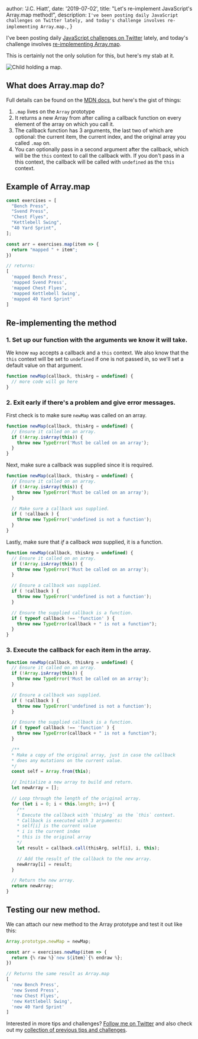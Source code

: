 
  author: 'J.C. Hiatt',
  date: '2019-07-02',
  title: "Let's re-implement JavaScript's Array.map method!",
  description:
    `I've been posting daily JavaScript challenges on Twitter lately, and today's challenge involves re-implementing Array.map.`,
}


I've been posting daily [JavaScript challenges on Twitter](https://twitter.com/hashtag/JCsJSTips) lately, and today's challenge involves [re-implementing Array.map](https://twitter.com/jchiatt/status/1146034617646047233).

This is certainly not the only solution for this, but here's my stab at it.

<Image src={map} alt="Child holding a map." aria-hidden="true" />

## What does Array.map do?

Full details can be found on the [MDN docs](https://developer.mozilla.org/en-US/docs/Web/JavaScript/Reference/Global_Objects/Array/map), but here's the gist of things:

1. `.map` lives on the `Array` prototype
1. It returns a new Array from after calling a callback function on every element of the array on which you call it.
1. The callback function has 3 arguments, the last two of which are optional: the current item, the current index, and the original array you called `.map` on.
1. You can optionally pass in a second argument after the callback, which will be the `this` context to call the callback with. If you don't pass in a this context, the callback will be called with `undefined` as the `this` context.

## Example of Array.map

```javascript
const exercises = [
  "Bench Press", 
  "Svend Press", 
  "Chest Flyes",
  "Kettlebell Swing",
  "40 Yard Sprint",
];

const arr = exercises.map(item => {
  return "mapped " + item";
})

// returns:
[ 
  'mapped Bench Press',
  'mapped Svend Press',
  'mapped Chest Flyes',
  'mapped Kettlebell Swing',
  'mapped 40 Yard Sprint' 
]
```

## Re-implementing the method

### 1. Set up our function with the arguments we know it will take.

We know `map` accepts a callback and a `this` context. We also know that the `this` context will be set to `undefined` if one is not passed in, so we'll set a default value on that argument.

```javascript
function newMap(callback, thisArg = undefined) {
  // more code will go here
}
```

### 2. Exit early if there's a problem and give error messages.
First check is to make sure `newMap` was called on an array.

```javascript
function newMap(callback, thisArg = undefined) {
  // Ensure it called on an array.
  if (!Array.isArray(this)) {
    throw new TypeError('Must be called on an array');
  }
}
```

Next, make sure a callback was supplied since it is required.

```javascript
function newMap(callback, thisArg = undefined) {
  // Ensure it called on an array.
  if (!Array.isArray(this)) {
    throw new TypeError('Must be called on an array');
  }

  // Make sure a callback was supplied.
  if ( !callback ) {
    throw new TypeError('undefined is not a function');
  }
}
```

Lastly, make sure that _if_ a callback _was_ supplied, it is a function.

```javascript
function newMap(callback, thisArg = undefined) {
  // Ensure it called on an array.
  if (!Array.isArray(this)) {
    throw new TypeError('Must be called on an array');
  }

  // Ensure a callback was supplied.
  if ( !callback ) {
    throw new TypeError('undefined is not a function');
  }

  // Ensure the supplied callback is a function.
  if ( typeof callback !== 'function' ) {
    throw new TypeError(callback + " is not a function");
  }
}
```

### 3. Execute the callback for each item in the array.

```javascript
function newMap(callback, thisArg = undefined) {
  // Ensure it called on an array.
  if (!Array.isArray(this)) {
    throw new TypeError('Must be called on an array');
  }

  // Ensure a callback was supplied.
  if ( !callback ) {
    throw new TypeError('undefined is not a function');
  }

  // Ensure the supplied callback is a function.
  if ( typeof callback !== 'function' ) {
    throw new TypeError(callback + " is not a function");
  }

  /**
  * Make a copy of the original array, just in case the callback 
  * does any mutations on the current value.
  */
  const self = Array.from(this);

  // Initialize a new array to build and return.
  let newArray = [];

  // Loop through the length of the original array.
  for (let i = 0; i < this.length; i++) {
    /**
    * Execute the callback with `thisArg` as the `this` context.
    * Callback is executed with 3 arguments:
    * self[i] is the current value
    * i is the current index
    * this is the original array
    */
    let result = callback.call(thisArg, self[i], i, this);

    // Add the result of the callback to the new array.
    newArray[i] = result;
  }

  // Return the new array.
  return newArray;
}
```

## Testing our new method.
We can attach our new method to the Array prototype and test it out like this:

```javascript
Array.prototype.newMap = newMap;

const arr = exercises.newMap(item => {
  return {% raw %}`new ${item}`{% endraw %};
})

// Returns the same result as Array.map
[ 
  'new Bench Press',
  'new Svend Press',
  'new Chest Flyes',
  'new Kettlebell Swing',
  'new 40 Yard Sprint' 
]
```

Interested in more tips and challenges? [Follow me on Twitter](https://twitter.com/jchiatt) and also check out my [collection of previous tips and challenges](https://repl.it/@jchiatt/JCs-JS-Tips).